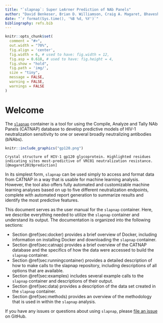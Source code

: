 ```yaml
---
title: "`slapnap`: Super LeArner Prediction of NAb Panels"
author: "David Benkeser, Brian D. Williamson, Craig A. Magaret, Bhavesh R. Borate, Peter B. Gilbert"
date: "`r format(Sys.time(), '%B %d, %Y')`"
bibliography: refs.bib
---
```


```r
knitr::opts_chunk$set(
  comment = "#>",
  out.width = "70%",
  fig.align = 'center',
  fig.width = 6, # used to have: fig.width = 12,
  fig.asp = 0.618, # used to have: fig.height = 4, 
  fig.show = "hold",
  fig.path = 'img/',
  size = "tiny",
  message = FALSE,
  warning = FALSE,
  warnings = FALSE
)
```

# Welcome {-}

The [`slapnap`](https://hub.docker.com/r/slapnap/slapnap) container is a tool for using the Compile, Analyze and Tally NAb Panels (CATNAP) database to develop predictive models of HIV-1 neutralization sensitivity to one or several broadly neutralizing antibodies (bNAbs). 

```r
knitr::include_graphics("gp120.png")
```
```block
Crystal structure of HIV-1 gp120 glycoprotein. Highlighted residues indicating sites most-predictive of VRC01 neutralization resistance. [@magaret2019prediction]
```

In its simplest form, `slapnap` can be used simply to access and format data from CATNAP in a way that is usable for machine learning analysis. However, the tool also offers fully automated and customizable machine learning analyses based on up to five different neutralization endpoints, complete with automated report generation to summarize results and identify the most predictive features. 

This document serves as the user manual for the `slapnap` container. Here, we describe everything needed to utilize the `slapnap` container and understand its output. The documentation is organized into the following sections:
	
* Section \@ref(sec:docker) provides a brief overview of Docker, including information on installing Docker and downloading the `slapnap` container.
* Section \@ref(sec:catnap) provides a brief overview of the CATNAP database and the specifics of how the data were accessed to build the `slapnap` container. 
* Section \@ref(sec:runningcontainer) provides a detailed description of how to make calls to the slapnap repository, including descriptions of all options that are available.
* Section \@ref(sec:examples) includes several example calls to the `slapnap` container and descriptions of their output.
* Section \@ref(sec:data) provides a description of the data set created in the `slapnap` container. 
* Section \@ref(sec:methods) provides an overview of the methodology that is used in within the `slapnap` analysis. 

If you have any issues or questions about using `slapnap`, please [file an issue](https://github.com/benkeser/slapnap/issues) on GitHub. 
